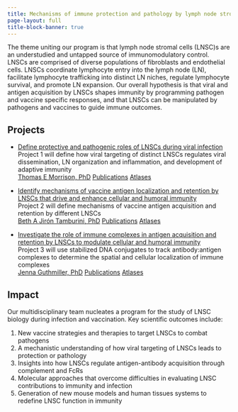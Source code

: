 ```yaml
---
title: Mechanisms of immune protection and pathology by lymph node stromal cells
page-layout: full
title-block-banner: true
---
```


The theme uniting our program is that lymph node stromal cells (LNSC)s are an
understudied and untapped source of immunomodulatory control.
LNSCs are comprised of diverse populations of fibroblasts and endothelial cells.
LNSCs coordinate lymphocyte entry into the lymph node (LN), facilitate
lymphocyte trafficking into distinct LN niches, regulate lymphocyte survival,
and promote LN expansion.
Our overall hypothesis is that viral and antigen acquisition by LNSCs shapes
immunity by programming pathogen and vaccine specific responses, and that LNSCs
can be manipulated by pathogens and vaccines to guide immune outcomes.

## Projects

* [Define protective and pathogenic roles of LNSCs during viral infection](projects.qmd#define-protective-and-pathogenic-roles-of-lnscs-during-viral-infection){.bold-link}  
Project 1 will define how viral targeting of distinct LNSCs regulates viral dissemination, LN organization and inflammation, and development of adaptive immunity  
[Thomas E Morrison, PhD](investigators.qmd#thomas-e-morrison-pdh){.link-box} [Publications](pubs.qmd#category=project-1){.link-box} [Atlases](atlases.qmd#category=project-1){.link-box}

* [Identify mechanisms of vaccine antigen localization and retention by LNSCs that drive and enhance cellular and humoral immunity](projects.qmd#identify-mechanisms-of-vaccine-antigen-localization-and-retention-by-lnscs-that-drive-and-enhance-cellular-and-humoral-immunity){.bold-link}  
Project 2 will define mechanisms of vaccine antigen acquisition and retention by different LNSCs  
[Beth A Jirón Tamburini, PhD](investigators.qmd#beth-a-jirón-tamburini-phd){.link-box} [Publications](pubs.qmd#category=project-2){.link-box} [Atlases](atlases.qmd#category=project-2){.link-box}

* [Investigate the role of immune complexes in antigen acquisition and retention by LNSCs to modulate cellular and humoral immunity](projects.qmd#investigate-the-role-of-immune-complexes-in-antigen-acquisition-and-retention-by-lnscs-to-modulate-cellular-and-humoral-immunity){.bold-link}  
Project 3 will use stabilized DNA conjugates to track antibody:antigen complexes to determine the spatial and cellular localization of immune complexes  
[Jenna Guthmiller, PhD](investigators.qmd#jenna-guthmiller-phd){.link-box} [Publications](pubs.qmd#category=project-3){.link-box} [Atlases](atlases.qmd#category=project-3){.link-box}

## Impact

Our multidisciplinary team nucleates a program for the study of LNSC biology
during infection and vaccination. Key scientific outcomes include:

1. New vaccine strategies and therapies to target LNSCs to combat pathogens
2. A mechanistic understanding of how viral targeting of LNSCs leads to
protection or pathology
3. Insights into how LNSCs regulate antigen-antibody acquisition through
complement and FcRs
4. Molecular approaches that overcome difficulties in evaluating LNSC
contributions to immunity and infection
5. Generation of new mouse models and human tissues systems to redefine LNSC
function in immunity
